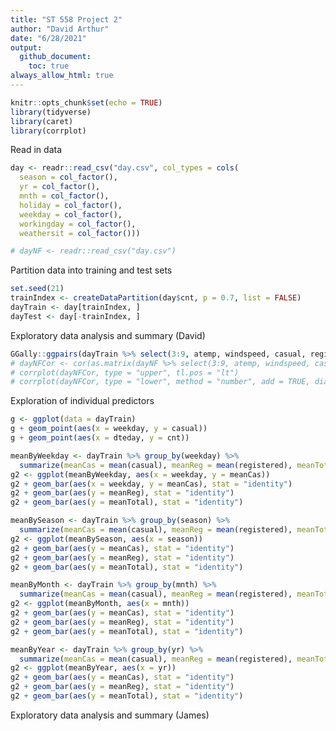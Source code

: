 ```yaml
---
title: "ST 558 Project 2"
author: "David Arthur"
date: "6/28/2021"
output:
  github_document:
    toc: true
always_allow_html: true
---
```


```r
knitr::opts_chunk$set(echo = TRUE)
library(tidyverse)
library(caret)
library(corrplot)
```


Read in data
```r
day <- readr::read_csv("day.csv", col_types = cols(
  season = col_factor(),
  yr = col_factor(),
  mnth = col_factor(),
  holiday = col_factor(),
  weekday = col_factor(),
  workingday = col_factor(),
  weathersit = col_factor()))

# dayNF <- readr::read_csv("day.csv")
```

Partition data into training and test sets
```r
set.seed(21)
trainIndex <- createDataPartition(day$cnt, p = 0.7, list = FALSE)
dayTrain <- day[trainIndex, ]
dayTest <- day[-trainIndex, ]
```

Exploratory data analysis and summary (David)
```r
GGally::ggpairs(dayTrain %>% select(3:9, atemp, windspeed, casual, registered, cnt))
# dayNFCor <- cor(as.matrix(dayNF %>% select(3:9, atemp, windspeed, casual, registered,cnt)))
# corrplot(dayNFCor, type = "upper", tl.pos = "lt")
# corrplot(dayNFCor, type = "lower", method = "number", add = TRUE, diag = FALSE, tl.pos = "n")
```

Exploration of individual predictors
```r
g <- ggplot(data = dayTrain)
g + geom_point(aes(x = weekday, y = casual))
g + geom_point(aes(x = dteday, y = cnt))

meanByWeekday <- dayTrain %>% group_by(weekday) %>%
  summarize(meanCas = mean(casual), meanReg = mean(registered), meanTotal = mean(cnt))
g2 <- ggplot(meanByWeekday, aes(x = weekday, y = meanCas))
g2 + geom_bar(aes(x = weekday, y = meanCas), stat = "identity")
g2 + geom_bar(aes(y = meanReg), stat = "identity")
g2 + geom_bar(aes(y = meanTotal), stat = "identity")

meanBySeason <- dayTrain %>% group_by(season) %>%
  summarize(meanCas = mean(casual), meanReg = mean(registered), meanTotal = mean(cnt))
g2 <- ggplot(meanBySeason, aes(x = season))
g2 + geom_bar(aes(y = meanCas), stat = "identity")
g2 + geom_bar(aes(y = meanReg), stat = "identity")
g2 + geom_bar(aes(y = meanTotal), stat = "identity")

meanByMonth <- dayTrain %>% group_by(mnth) %>%
  summarize(meanCas = mean(casual), meanReg = mean(registered), meanTotal = mean(cnt))
g2 <- ggplot(meanByMonth, aes(x = mnth))
g2 + geom_bar(aes(y = meanCas), stat = "identity")
g2 + geom_bar(aes(y = meanReg), stat = "identity")
g2 + geom_bar(aes(y = meanTotal), stat = "identity")

meanByYear <- dayTrain %>% group_by(yr) %>%
  summarize(meanCas = mean(casual), meanReg = mean(registered), meanTotal = mean(cnt))
g2 <- ggplot(meanByYear, aes(x = yr))
g2 + geom_bar(aes(y = meanCas), stat = "identity")
g2 + geom_bar(aes(y = meanReg), stat = "identity")
g2 + geom_bar(aes(y = meanTotal), stat = "identity")
```

Exploratory data analysis and summary (James)
```r

```


